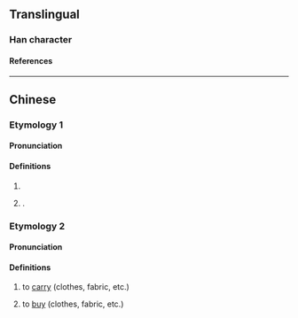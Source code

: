 {{character info}}
==Translingual==

===Han character===
{{Han char|rn=64|rad=手|as=06|sn=9|four=50032|canj=QYHV|ids=⿰扌衣}}

====References====
{{Han ref|kx=0431.080|dkj=12065|hdz=31875.040|uh=6314}}

----

==Chinese==

===Etymology 1===
{{zh-forms}}

====Pronunciation====
{{zh-pron
|m=lǚ
|c=leoi5
|cat=pn
}}

====Definitions====
{{zh-hanzi}}

# {{zh-alt-form|旅}}
# {{surname|zh}}.

===Etymology 2===
{{zh-forms|alt=擜,⿰扌办}}

====Pronunciation====
{{zh-pron
|mn=hiahⁿ
|cat=v
}}

====Definitions====
{{zh-hanzi}}

# {{lb|zh|Hokkien}} to [[carry]] (clothes, fabric, etc.)
# {{lb|zh|Taiwanese Hokkien}} to [[buy]] (clothes, fabric, etc.)